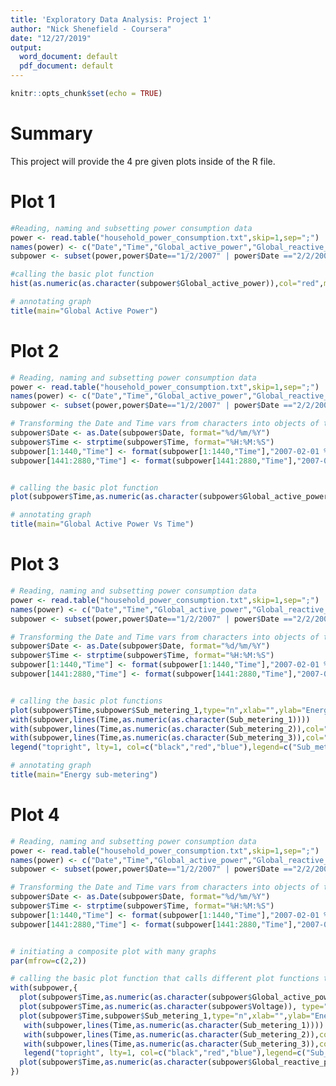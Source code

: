 ---
title: 'Exploratory Data Analysis: Project 1'
author: "Nick Shenefield - Coursera"
date: "12/27/2019"
output:
  word_document: default
  pdf_document: default
---

```{r setup, include=FALSE}
knitr::opts_chunk$set(echo = TRUE)
```

# Summary

This project will provide the 4 pre given plots inside of the R file.

# Plot 1

```{r}
#Reading, naming and subsetting power consumption data
power <- read.table("household_power_consumption.txt",skip=1,sep=";")
names(power) <- c("Date","Time","Global_active_power","Global_reactive_power","Voltage","Global_intensity","Sub_metering_1","Sub_metering_2","Sub_metering_3")
subpower <- subset(power,power$Date=="1/2/2007" | power$Date =="2/2/2007")

#calling the basic plot function
hist(as.numeric(as.character(subpower$Global_active_power)),col="red",main="Global Active Power",xlab="Global Active Power(kilowatts)")

# annotating graph
title(main="Global Active Power")
```

# Plot 2

```{r}
# Reading, naming and subsetting power consumption data
power <- read.table("household_power_consumption.txt",skip=1,sep=";")
names(power) <- c("Date","Time","Global_active_power","Global_reactive_power","Voltage","Global_intensity","Sub_metering_1","Sub_metering_2","Sub_metering_3")
subpower <- subset(power,power$Date=="1/2/2007" | power$Date =="2/2/2007")

# Transforming the Date and Time vars from characters into objects of type Date and POSIXlt respectively
subpower$Date <- as.Date(subpower$Date, format="%d/%m/%Y")
subpower$Time <- strptime(subpower$Time, format="%H:%M:%S")
subpower[1:1440,"Time"] <- format(subpower[1:1440,"Time"],"2007-02-01 %H:%M:%S")
subpower[1441:2880,"Time"] <- format(subpower[1441:2880,"Time"],"2007-02-02 %H:%M:%S")


# calling the basic plot function
plot(subpower$Time,as.numeric(as.character(subpower$Global_active_power)),type="l",xlab="",ylab="Global Active Power (kilowatts)") 

# annotating graph
title(main="Global Active Power Vs Time")
```

# Plot 3

```{r}
# Reading, naming and subsetting power consumption data
power <- read.table("household_power_consumption.txt",skip=1,sep=";")
names(power) <- c("Date","Time","Global_active_power","Global_reactive_power","Voltage","Global_intensity","Sub_metering_1","Sub_metering_2","Sub_metering_3")
subpower <- subset(power,power$Date=="1/2/2007" | power$Date =="2/2/2007")

# Transforming the Date and Time vars from characters into objects of type Date and POSIXlt respectively
subpower$Date <- as.Date(subpower$Date, format="%d/%m/%Y")
subpower$Time <- strptime(subpower$Time, format="%H:%M:%S")
subpower[1:1440,"Time"] <- format(subpower[1:1440,"Time"],"2007-02-01 %H:%M:%S")
subpower[1441:2880,"Time"] <- format(subpower[1441:2880,"Time"],"2007-02-02 %H:%M:%S")


# calling the basic plot functions
plot(subpower$Time,subpower$Sub_metering_1,type="n",xlab="",ylab="Energy sub metering")
with(subpower,lines(Time,as.numeric(as.character(Sub_metering_1))))
with(subpower,lines(Time,as.numeric(as.character(Sub_metering_2)),col="red"))
with(subpower,lines(Time,as.numeric(as.character(Sub_metering_3)),col="blue"))
legend("topright", lty=1, col=c("black","red","blue"),legend=c("Sub_metering_1","Sub_metering_2","Sub_metering_3"))

# annotating graph
title(main="Energy sub-metering")
```

# Plot 4

```{r}
# Reading, naming and subsetting power consumption data
power <- read.table("household_power_consumption.txt",skip=1,sep=";")
names(power) <- c("Date","Time","Global_active_power","Global_reactive_power","Voltage","Global_intensity","Sub_metering_1","Sub_metering_2","Sub_metering_3")
subpower <- subset(power,power$Date=="1/2/2007" | power$Date =="2/2/2007")

# Transforming the Date and Time vars from characters into objects of type Date and POSIXlt respectively
subpower$Date <- as.Date(subpower$Date, format="%d/%m/%Y")
subpower$Time <- strptime(subpower$Time, format="%H:%M:%S")
subpower[1:1440,"Time"] <- format(subpower[1:1440,"Time"],"2007-02-01 %H:%M:%S")
subpower[1441:2880,"Time"] <- format(subpower[1441:2880,"Time"],"2007-02-02 %H:%M:%S")


# initiating a composite plot with many graphs
par(mfrow=c(2,2))

# calling the basic plot function that calls different plot functions to build the 4 plots that form the graph
with(subpower,{
  plot(subpower$Time,as.numeric(as.character(subpower$Global_active_power)),type="l",  xlab="",ylab="Global Active Power")  
  plot(subpower$Time,as.numeric(as.character(subpower$Voltage)), type="l",xlab="datetime",ylab="Voltage")
  plot(subpower$Time,subpower$Sub_metering_1,type="n",xlab="",ylab="Energy sub metering")
   with(subpower,lines(Time,as.numeric(as.character(Sub_metering_1))))
   with(subpower,lines(Time,as.numeric(as.character(Sub_metering_2)),col="red"))
   with(subpower,lines(Time,as.numeric(as.character(Sub_metering_3)),col="blue"))
   legend("topright", lty=1, col=c("black","red","blue"),legend=c("Sub_metering_1","Sub_metering_2","Sub_metering_3"), cex = 0.6)
  plot(subpower$Time,as.numeric(as.character(subpower$Global_reactive_power)),type="l",xlab="datetime",ylab="Global_reactive_power")
})
```




